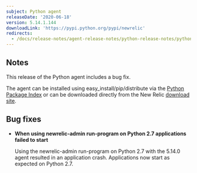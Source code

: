 ```yaml
---
subject: Python agent
releaseDate: '2020-06-18'
version: 5.14.1.144
downloadLink: 'https://pypi.python.org/pypi/newrelic'
redirects:
  - /docs/release-notes/agent-release-notes/python-release-notes/python-agent-5141143
---
```


## Notes

This release of the Python agent includes a bug fix.

The agent can be installed using easy_install/pip/distribute via the [Python Package Index](https://pypi.python.org/pypi/newrelic) or can be downloaded directly from the New Relic [download site](http://download.newrelic.com/python_agent/release).

## Bug fixes

* **When using newrelic-admin run-program on Python 2.7 applications failed to start**

  Using the newrelic-admin run-program on Python 2.7 with the 5.14.0 agent resulted in an application crash. Applications now start as expected on Python 2.7.
